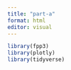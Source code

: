 ```yaml
---
title: "part-a"
format: html
editor: visual
---
```


```r

library(fpp3)
library(plotly)
library(tidyverse)
```


##

```r

```

